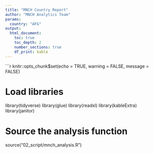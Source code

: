 ```yaml
---
title: "MNCH Country Report"
author: "MNCH Analytics Team"
params:
  country: "AFG"
output: 
  html_document:
    toc: true
    toc_depth: 2
    number_sections: true
    df_print: kable
---
```


```r
knitr::opts_chunk$set(echo = TRUE, warning = FALSE, message = FALSE)

# Load libraries
library(tidyverse)
library(glue)
library(readxl)
library(kableExtra)
library(janitor)

# Source the analysis function
source("02_script/mnch_analysis.R")
